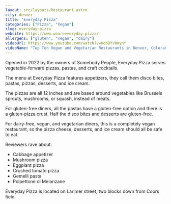 ```yaml
---
layout: src/layouts/Restaurant.astro
city: denver
title: "Everyday Pizza"
categories: ["Pizza", "Vegan"]
slug: everyday-pizza
website: https://www.weareeveryday.pizza/
allergens: ["gluten", "vegan", "dairy"]
videoUrl: https://www.youtube.com/watch?v=HobDYv0mynY
videoName: "Top Ten Vegan and Vegetarian Restaurants in Denver, Colorado"
---
```


Opened in 2022 by the owners of Somebody People, Everyday Pizza serves vegetable-forward pizzas, pastas, and craft cocktails.

The menu at Everyday Pizza features appetizers, they call them disco bites, pastas, pizzas, desserts, and ice cream.

The pizzas are all 12 inches and are based around vegetables like Brussels sprouts, mushrooms, or squash, instead of meats.

For gluten-free diners, all the pastas have a gluten-free option and there is a gluten-pizza crust. Half the disco bites and desserts are gluten-free.

For dairy-free, vegan, and vegetarian diners, this is a completely vegan restaurant, so the pizza cheese, desserts, and ice cream should all be safe to eat.

Reviewers rave about:
* Cabbage appetizer
* Mushroom pizza
* Eggplant pizza
* Crushed tomato pizza
* Gemelli pasta
* Polpettone di Melanzane

Everyday Pizza is located on Larimer street, two blocks down from Coors field.
